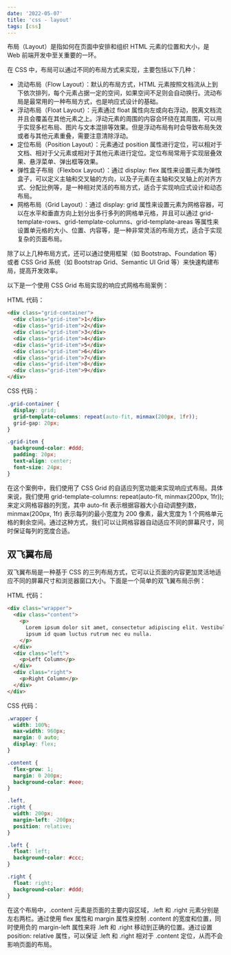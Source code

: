 ```yaml
---
date: '2022-05-07'
title: 'css - layout'
tags: [css]
---
```


布局（Layout）是指如何在页面中安排和组织 HTML 元素的位置和大小，是 Web 前端开发中至关重要的一环。

在 CSS 中，布局可以通过不同的布局方式来实现，主要包括以下几种：

- 流动布局（Flow Layout）：默认的布局方式，HTML 元素按照文档流从上到下依次排列，每个元素占据一定的空间，如果空间不足则会自动换行。流动布局是最常用的一种布局方式，也是响应式设计的基础。
- 浮动布局（Float Layout）：元素通过 float 属性向左或向右浮动，脱离文档流并且会覆盖在其他元素之上。浮动元素的周围的内容会环绕在其周围，可以用于实现多栏布局、图片与文本混排等效果。但是浮动布局有时会导致布局失效或者与其他元素重叠，需要注意清除浮动。
- 定位布局（Position Layout）：元素通过 position 属性进行定位，可以相对于文档、相对于父元素或相对于其他元素进行定位。定位布局常用于实现层叠效果、悬浮菜单、弹出框等效果。
- 弹性盒子布局（Flexbox Layout）：通过 display: flex 属性来设置元素为弹性盒子，可以定义主轴和交叉轴的方向，以及子元素在主轴和交叉轴上的对齐方式、分配比例等，是一种相对灵活的布局方式，适合于实现响应式设计和动态布局。
- 网格布局（Grid Layout）：通过 display: grid 属性来设置元素为网格容器，可以在水平和垂直方向上划分出多行多列的网格单元格，并且可以通过 grid-template-rows、grid-template-columns、grid-template-areas 等属性来设置单元格的大小、位置、内容等，是一种非常灵活的布局方式，适合于实现复杂的页面布局。

除了以上几种布局方式，还可以通过使用框架（如 Bootstrap、Foundation 等）或者 CSS Grid 系统（如 Bootstrap Grid、Semantic UI Grid 等）来快速构建布局，提高开发效率。

以下是一个使用 CSS Grid 布局实现的响应式网格布局案例：

HTML 代码：

```html
<div class="grid-container">
  <div class="grid-item">1</div>
  <div class="grid-item">2</div>
  <div class="grid-item">3</div>
  <div class="grid-item">4</div>
  <div class="grid-item">5</div>
  <div class="grid-item">6</div>
  <div class="grid-item">7</div>
  <div class="grid-item">8</div>
  <div class="grid-item">9</div>
</div>
```

CSS 代码：

```css
.grid-container {
  display: grid;
  grid-template-columns: repeat(auto-fit, minmax(200px, 1fr));
  grid-gap: 20px;
}

.grid-item {
  background-color: #ddd;
  padding: 20px;
  text-align: center;
  font-size: 24px;
}
```

在这个案例中，我们使用了 CSS Grid 的自适应列宽功能来实现响应式布局。具体来说，我们使用 grid-template-columns: repeat(auto-fit, minmax(200px, 1fr)); 来定义网格容器的列宽，其中 auto-fit 表示根据容器大小自动调整列数，minmax(200px, 1fr) 表示每列的最小宽度为 200 像素，最大宽度为 1 个网格单元格的剩余空间。通过这种方式，我们可以让网格容器自动适应不同的屏幕尺寸，同时保证每列的宽度合适。

## 双飞翼布局

双飞翼布局是一种基于 CSS 的三列布局方式，它可以让页面的内容更加灵活地适应不同的屏幕尺寸和浏览器窗口大小。下面是一个简单的双飞翼布局示例：

HTML 代码：

```html
<div class="wrapper">
  <div class="content">
    <p>
      Lorem ipsum dolor sit amet, consectetur adipiscing elit. Vestibulum eget
      ipsum id quam luctus rutrum nec eu nulla.
    </p>
  </div>
  <div class="left">
    <p>Left Column</p>
  </div>
  <div class="right">
    <p>Right Column</p>
  </div>
</div>
```

CSS 代码：

```css
.wrapper {
  width: 100%;
  max-width: 960px;
  margin: 0 auto;
  display: flex;
}

.content {
  flex-grow: 1;
  margin: 0 200px;
  background-color: #eee;
}

.left,
.right {
  width: 200px;
  margin-left: -200px;
  position: relative;
}

.left {
  float: left;
  background-color: #ccc;
}

.right {
  float: right;
  background-color: #ddd;
}
```

在这个布局中，.content 元素是页面的主要内容区域，.left 和 .right 元素分别是左右两栏。通过使用 flex 属性和 margin 属性来控制 .content 的宽度和位置，同时使用负的 margin-left 属性来将 .left 和 .right 移动到正确的位置。通过设置 position: relative 属性，可以保证 .left 和 .right 相对于 .content 定位，从而不会影响页面的布局。
